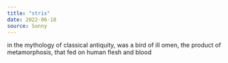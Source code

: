 ```yaml
---
title: "strix"
date: 2022-06-18
source: Sonny
---
```


in the mythology of classical antiquity, was a bird of ill omen, the product of metamorphosis, that fed on human flesh and blood
